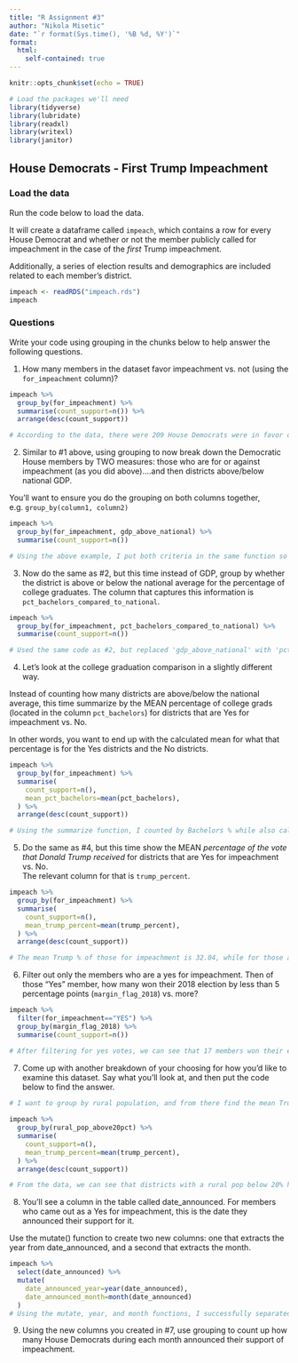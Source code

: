 ```yaml
---
title: "R Assignment #3"
author: "Nikola Misetic"
date: "`r format(Sys.time(), '%B %d, %Y')`"
format:
  html:
    self-contained: true
---
```


```r
knitr::opts_chunk$set(echo = TRUE)

# Load the packages we'll need
library(tidyverse)
library(lubridate)
library(readxl)
library(writexl)
library(janitor)

```

## House Democrats - First Trump Impeachment

### Load the data

Run the code below to load the data.

It will create a dataframe called `impeach`, which contains a row for every House Democrat and whether or not the member publicly called for impeachment in the case of the *first* Trump impeachment.

Additionally, a series of election results and demographics are included related to each member's district.

```r

impeach <- readRDS("impeach.rds")
impeach


```

### Questions

Write your code using grouping in the chunks below to help answer the following questions.

1)  How many members in the dataset favor impeachment vs. not (using the `for_impeachment` column)?

```r
impeach %>% 
  group_by(for_impeachment) %>% 
  summarise(count_support=n()) %>% 
  arrange(desc(count_support))

# According to the data, there were 209 House Democrats were in favor of impeachment, while 26 were against it.
```

2)  Similar to #1 above, using grouping to now break down the Democratic House members by TWO measures: those who are for or against impeachment (as you did above)....and then districts above/below national GDP.  
  
You'll want to ensure you do the grouping on both columns together, e.g. `group_by(column1, column2)`

```r
impeach %>% 
  group_by(for_impeachment, gdp_above_national) %>% 
  summarise(count_support=n())

# Using the above example, I put both criteria in the same function so that the two groups would appear together. Of those against impeachment, 7 were above the median income while 19 were below. Of those for impeachment, 126 were above the median income while 83 were below.
```

3)  Now do the same as #2, but this time instead of GDP, group by whether the district is above or below the national average for the percentage of college graduates. The column that captures this information is `pct_bachelors_compared_to_national`.

```r
impeach %>% 
  group_by(for_impeachment, pct_bachelors_compared_to_national) %>% 
  summarise(count_support=n())

# Used the same code as #2, but replaced 'gdp_above_national' with 'pct_bachelors_compared_to_national'
```

4)  Let's look at the college graduation comparison in a slightly different way.  
  
Instead of counting how many districts are above/below the national average, this time summarize by the MEAN percentage of college grads (located in the column `pct_bachelors`) for districts that are Yes for impeachment vs. No.  
  
In other words, you want to end up with the calculated mean for what that percentage is for the Yes districts and the No districts.

```r
impeach %>% 
  group_by(for_impeachment) %>% 
  summarise(
    count_support=n(),
    mean_pct_bachelors=mean(pct_bachelors),
  ) %>% 
  arrange(desc(count_support))

# Using the summarize function, I counted by Bachelors % while also calculating the mean. From this, the mean percent of Bachelors of those for impeachment was 33.69, while the mean for those against was 27.65
```

5)  Do the same as #4, but this time show the MEAN *percentage of the vote that Donald Trump received* for districts that are Yes for impeachment vs. No.  
The relevant column for that is `trump_percent`.

```r
impeach %>% 
  group_by(for_impeachment) %>% 
  summarise(
    count_support=n(),
    mean_trump_percent=mean(trump_percent),
  ) %>% 
  arrange(desc(count_support))

# The mean Trump % of those for impeachment is 32.04, while for those against was 43.82
```

6)  Filter out only the members who are a yes for impeachment. Then of those "Yes" member, how many won their 2018 election by less than 5 percentage points (`margin_flag_2018`) vs. more?

```r
impeach %>% 
  filter(for_impeachment=="YES") %>% 
  group_by(margin_flag_2018) %>% 
  summarise(count_support=n())

# After filtering for yes votes, we can see that 17 members won their election by 5 points or less, while 192 won by more than 5 points.
```

7)  Come up with another breakdown of your choosing for how you'd like to examine this dataset. Say what you'll look at, and then put the code below to find the answer.

```r
# I want to group by rural population, and from there find the mean Trump percent
  
impeach %>% 
  group_by(rural_pop_above20pct) %>% 
  summarise(
    count_support=n(),
    mean_trump_percent=mean(trump_percent),
  ) %>% 
  arrange(desc(count_support))

# From the data, we can see that districts with a rural pop below 20% have a 31.72 mean Trump %, while distrits above 20% had a 42.48 mean Trump %
```

8)  You'll see a column in the table called date_announced. For members who came out as a Yes for impeachment, this is the date they announced their support for it.  
  
Use the mutate() function to create two new columns: one that extracts the year from date_announced, and a second that extracts the month.

```r
impeach %>% 
  select(date_announced) %>% 
  mutate(
    date_announced_year=year(date_announced),
    date_announced_month=month(date_announced)
  )
# Using the mutate, year, and month functions, I successfully separated the dates into the desired columns
```

9) Using the new columns you created in #7, use grouping to count up how many House Democrats during each month announced their support of impeachment.

```r

  







```



